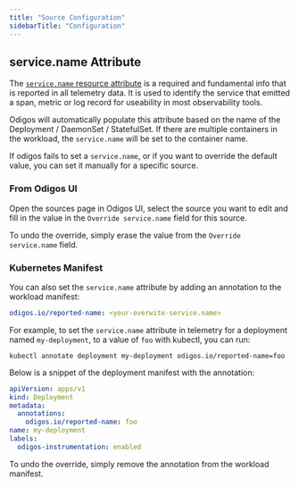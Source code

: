 ```yaml
---
title: "Source Configuration"
sidebarTitle: "Configuration"
---
```


## service.name Attribute

The [`service.name` resource attribute](https://opentelemetry.io/docs/specs/semconv/resource/#service) is a required and fundamental info that is reported in all telemetry data.
It is used to identify the service that emitted a span, metric or log record for useability in most observability tools.

Odigos will automatically populate this attribute based on the name of the Deployment / DaemonSet / StatefulSet. If there are multiple containers in the workload, the `service.name` will be set to the container name.

If odigos fails to set a `service.name`, or if you want to override the default value, you can set it manually for a specific source.

### From Odigos UI

Open the sources page in Odigos UI, select the source you want to edit and fill in the value in the `Override service.name` field for this source.

To undo the override, simply erase the value from the `Override service.name` field.

### Kubernetes Manifest

You can also set the `service.name` attribute by adding an annotation to the workload manifest:

```yaml
odigos.io/reported-name: <your-overwite-service.name>
```

For example, to set the `service.name` attribute in telemetry for a deployment named `my-deployment`, to a value of `foo` with kubectl, you can run:

```shell
kubectl annotate deployment my-deployment odigos.io/reported-name=foo
```

Below is a snippet of the deployment manifest with the annotation:

```yaml
apiVersion: apps/v1
kind: Deployment
metadata:
  annotations:
    odigos.io/reported-name: foo
name: my-deployment
labels:
  odigos-instrumentation: enabled
```

To undo the override, simply remove the annotation from the workload manifest.
